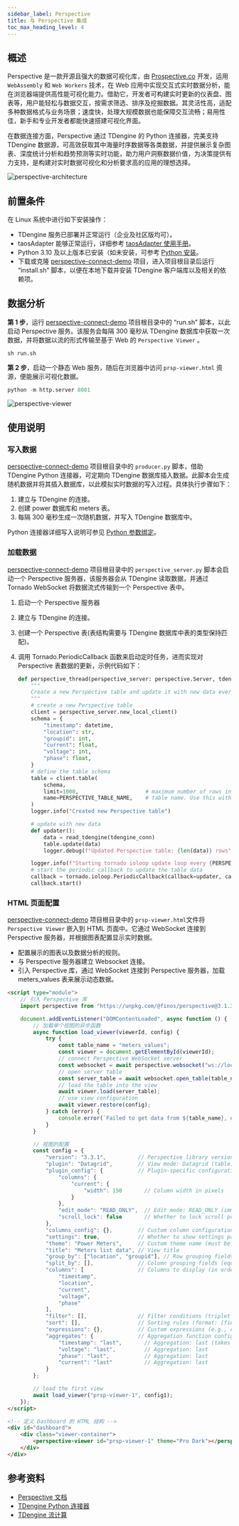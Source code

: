 ```yaml
---
sidebar_label: Perspective
title: 与 Perspective 集成
toc_max_heading_level: 4
---
```


## 概述

Perspective 是一款开源且强大的数据可视化库，由 [Prospective.co](https://www.perspective.co/) 开发，运用 `WebAssembly` 和 `Web Workers` 技术，在 Web 应用中实现交互式实时数据分析，能在浏览器端提供高性能可视化能力。借助它，开发者可构建实时更新的仪表盘、图表等，用户能轻松与数据交互，按需求筛选、排序及挖掘数据。其灵活性高，适配多种数据格式与业务场景；速度快，处理大规模数据也能保障交互流畅；易用性佳，新手和专业开发者都能快速搭建可视化界面。

在数据连接方面，Perspective 通过 TDengine 的 Python 连接器，完美支持 TDengine 数据源，可高效获取其中海量时序数据等各类数据，并提供展示复杂图表、深度统计分析和趋势预测等实时功能，助力用户洞察数据价值，为决策提供有力支持，是构建对实时数据可视化和分析要求高的应用的理想选择。


![perspective-architecture](./perspective/prsp_architecture.webp)

## 前置条件

在 Linux 系统中进行如下安装操作：

- TDengine 服务已部署并正常运行（企业及社区版均可）。
- taosAdapter 能够正常运行，详细参考 [taosAdapter 使用手册](../../../reference/components/taosadapter)。
- Python 3.10 及以上版本已安装（如未安装，可参考 [Python 安装](https://docs.python.org/)。
- 下载或克隆 [perspective-connect-demo](https://github.com/taosdata/perspective-connect-demo) 项目，进入项目根目录后运行 “install.sh” 脚本，以便在本地下载并安装 TDengine 客户端库以及相关的依赖项。

## 数据分析

**第 1 步**，运行 [perspective-connect-demo](https://github.com/taosdata/perspective-connect-demo) 项目根目录中的 “run.sh” 脚本，以此启动 Perspective 服务。该服务会每隔 300 毫秒从 TDengine 数据库中获取一次数据，并将数据以流的形式传输至基于 Web 的 `Perspective Viewer` 。

```shell
sh run.sh
```

**第 2 步**，启动一个静态 Web 服务，随后在浏览器中访问 `prsp-viewer.html` 资源，便能展示可视化数据。

```python
python -m http.server 8081
```

![perspective-viewer](./perspective/prsp_view.webp)

## 使用说明

### 写入数据

[perspective-connect-demo](https://github.com/taosdata/perspective-connect-demo) 项目根目录中的 `producer.py` 脚本，借助 TDengine Python 连接器，可定期向 TDengine 数据库插入数据。此脚本会生成随机数据并将其插入数据库，以此模拟实时数据的写入过程。具体执行步骤如下：

1. 建立与 TDengine 的连接。
1. 创建 power 数据库和 meters 表。
1. 每隔 300 毫秒生成一次随机数据，并写入 TDengine 数据库中。

Python 连接器详细写入说明可参见 [Python 参数绑定](../../../reference/connector/python/#参数绑定)。

### 加载数据

[perspective-connect-demo](https://github.com/taosdata/perspective-connect-demo) 项目根目录中的 `perspective_server.py` 脚本会启动一个 Perspective 服务器，该服务器会从 TDengine 读取数据，并通过 Tornado WebSocket 将数据流式传输到一个 Perspective 表中。

1. 启动一个 Perspective 服务器
1. 建立与 TDengine 的连接。
1. 创建一个 Perspective 表(表结构需要与 TDengine 数据库中表的类型保持匹配)。
1. 调用 Tornado.PeriodicCallback 函数来启动定时任务，进而实现对 Perspective 表数据的更新，示例代码如下：

    ```python
    def perspective_thread(perspective_server: perspective.Server, tdengine_conn: taosws.Connection):
        """
        Create a new Perspective table and update it with new data every 50ms
        """
        # create a new Perspective table
        client = perspective_server.new_local_client()
        schema = {
            "timestamp": datetime,
            "location": str,
            "groupid": int,
            "current": float,
            "voltage": int,
            "phase": float,
        }
        # define the table schema
        table = client.table(
            schema,
            limit=1000,                     # maximum number of rows in the table
            name=PERSPECTIVE_TABLE_NAME,    # table name. Use this with perspective-viewer on the client side
        )
        logger.info("Created new Perspective table")

        # update with new data
        def updater():
            data = read_tdengine(tdengine_conn)
            table.update(data)
            logger.debug(f"Updated Perspective table: {len(data)} rows")

        logger.info(f"Starting tornado ioloop update loop every {PERSPECTIVE_REFRESH_RATE} milliseconds")
        # start the periodic callback to update the table data
        callback = tornado.ioloop.PeriodicCallback(callback=updater, callback_time=PERSPECTIVE_REFRESH_RATE)
        callback.start()
    ```

### HTML 页面配置

[perspective-connect-demo](https://github.com/taosdata/perspective-connect-demo) 项目根目录中的 `prsp-viewer.html`文件将 `Perspective Viewer` 嵌入到 HTML 页面中。它通过 WebSocket 连接到 Perspective 服务器，并根据图表配置显示实时数据。

- 配置展示的图表以及数据分析的规则。
- 与 Perspective 服务器建立 Websocket 连接。
- 引入 Perspective 库，通过 WebSocket 连接到 Perspective 服务器，加载 meters_values 表来展示动态数据。

```html
<script type="module">
    // 引入 Perspective 库
    import perspective from "https://unpkg.com/@finos/perspective@3.1.3/dist/cdn/perspective.js";

    document.addEventListener("DOMContentLoaded", async function () {
        // 加载单个视图的异步函数
        async function load_viewer(viewerId, config) {
            try {
                const table_name = "meters_values";
                const viewer = document.getElementById(viewerId);
                // connect Perspective WebSocket server
                const websocket = await perspective.websocket("ws://localhost:8085/websocket");
                // open server table
                const server_table = await websocket.open_table(table_name);
                // load the table into the view
                await viewer.load(server_table);
                // use view configuration
                await viewer.restore(config);
            } catch (error) {
                console.error(`Failed to get data from ${table_name}, err: ${error}`);
            }
        }

        // 视图的配置
        const config = {
            "version": "3.3.1",          // Perspective library version (compatibility identifier)
            "plugin": "Datagrid",        // View mode: Datagrid (table) or D3FC (chart)
            "plugin_config": {           // Plugin-specific configuration
                "columns": {
                    "current": {
                        "width": 150       // Column width in pixels
                    }
                },
                "edit_mode": "READ_ONLY",  // Edit mode: READ_ONLY (immutable) or EDIT (editable)
                "scroll_lock": false       // Whether to lock scroll position
            },
            "columns_config": {},        // Custom column configurations (colors, formatting, etc.)
            "settings": true,            // Whether to show settings panel (true/false)
            "theme": "Power Meters",     // Custom theme name (must be pre-defined)
            "title": "Meters list data", // View title
            "group_by": ["location", "groupid"], // Row grouping fields (equivalent to `row_pivots`)
            "split_by": [],              // Column grouping fields (equivalent to `column_pivots`)
            "columns": [                 // Columns to display (in order)
                "timestamp",
                "location",
                "current",
                "voltage",
                "phase"
            ],
            "filter": [],                // Filter conditions (triplet format array)
            "sort": [],                  // Sorting rules (format: [field, direction])
            "expressions": {},           // Custom expressions (e.g., calculated columns)
            "aggregates": {              // Aggregation function configuration
                "timestamp": "last",       // Aggregation: last (takes the latest value)
                "voltage": "last",         // Aggregation: last
                "phase": "last",           // Aggregation: last
                "current": "last"          // Aggregation: last
            }
        };

        // load the first view
        await load_viewer("prsp-viewer-1", config1);
    });
</script>

<!-- 定义 Dashboard 的 HTML 结构 -->
<div id="dashboard">
    <div class="viewer-container">
        <perspective-viewer id="prsp-viewer-1" theme="Pro Dark"></perspective-viewer>
    </div>
</div>
```

## 参考资料

- [Perspective 文档](https://perspective.finos.org/) 
- [TDengine Python 连接器](../../../reference/connector/python)
- [TDengine 流计算](../../../advanced/stream/)



